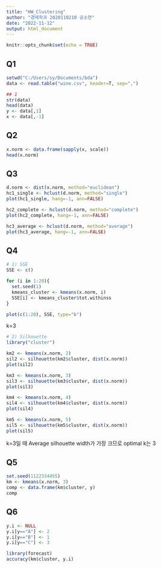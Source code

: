```yaml
---
title: "HW_Clustering"
author: "경제학과 2020110210 공소연"
date: "2022-11-12"
output: html_document
---
```


```r
knitr::opts_chunk$set(echo = TRUE)
```

## Q1

```r
setwd("C:/Users/sy/Documents/bda")
data <- read.table("wine.csv", header=T, sep=",")

## 1
str(data)
head(data)
y <- data[,1]
x <- data[,-1]
```

## Q2

```r
x.norm <- data.frame(sapply(x, scale))
head(x.norm)
```

## Q3

```r
d.norm <- dist(x.norm, method="euclidean")
hc1_single <- hclust(d.norm, method="single")
plot(hc1_single, hang=-1, ann=FALSE)

hc2_complete <- hclust(d.norm, method="complete")
plot(hc2_complete, hang=-1, ann=FALSE)

hc3_average <- hclust(d.norm, method="average")
plot(hc3_average, hang=-1, ann=FALSE)
```

## Q4

```r
# 1) SSE
SSE <- c()

for (i in 1:20){
  set.seed(1)
  kmeans_cluster <- kmeans(x.norm, i)
  SSE[i] <- kmeans_cluster$tot.withinss
}

plot(c(1:20), SSE, type="b")
``` 

k=3

```r
# 2) Silhouette
library("cluster")

km2 <- kmeans(x.norm, 2)
sil2 <- silhouette(km2$cluster, dist(x.norm))
plot(sil2)

km3 <- kmeans(x.norm, 3)
sil3 <- silhouette(km3$cluster, dist(x.norm))
plot(sil3)

km4 <- kmeans(x.norm, 4)
sil4 <- silhouette(km4$cluster, dist(x.norm))
plot(sil4)

km5 <- kmeans(x.norm, 5)
sil5 <- silhouette(km5$cluster, dist(x.norm))
plot(sil5)
```

k=3일 때 Average silhouette width가 가장 크므로 optimal k는 3

## Q5

```r
set.seed(1122334455)
km <- kmeans(x.norm, 3)
comp <- data.frame(km$cluster, y)
comp
```

## Q6

```r
y.i <- NULL
y.i[y=="A"] <- 2
y.i[y=="B"] <- 1
y.i[y=="C"] <- 3

library(forecast)
accuracy(km$cluster, y.i)
```

